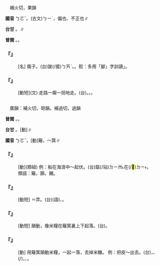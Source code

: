 
=={{ruby|跛|ㄅㄛˇ}}==

　補火切，果韻

'''國音''' <rt>ㄅㄛˇ</rt>。(古文)<rt>ㄅㄧˋ</rt>，偏也、不正也∥

'''台甘''' {{ruby|(文)|ㄆㄜˋ}}。{{ruby|(語)|ㄅㄞˋ}}∥

'''普閩''' {{ruby|(文)|ㄆㄜˋ}}。{{ruby|(白)|ㄅㄞˋ}}。

    

==='''『{{ruby|跛|ㄅㄛˇ}}{{ruby|子|·ㄗˇ}}』'''===
: [名] 瘸子。(台)跛(/擺)<rt>ㄅㄞˋ</rt>{{ruby|骹|ㄎㄚ}}。{{ruby|瘸|ㄎㄨㆤˊ}}{{ruby|/|ㄎㆤˊ}}{{ruby|骹|ㄎㄚ}}。骹：多用「腳」字訓讀{{ruby|「|ㄎㄚ}}」。
    

==='''『{{ruby|跛|ㄅㄛˇ}}{{ruby|足|ㄗㄨˊ}}』'''===
: [動短](文) 走路一瘸一拐地走。(台){{ruby|跛|ㄅㄞˋ}}{{ruby|/|ㄅㆮˋ}}{{ruby|骹|ㄎㄚ}}。{{ruby|瘸|ㄎㄨㆤˊ}}{{ruby|/|ㄎㆤˊ}}{{ruby|骹|ㄎㄚ}}。{{ruby|行|ㄍㄧㆩˊ}}{{ruby|著|ㄉㄧㄜㆷ ͘}}{{ruby|路|ㄌㆦ˫}}{{ruby|跛|ㄅㄞˋ}}{{ruby|/|ㄅㆮˋ}}{{ruby|一|ㄐㄧㆵ ͘}}{{ruby|下|·ㆤ˫}}{{ruby|跛|ㄅㄞˋ}}{{ruby|一|ㄐㄧㆵ ͘}}{{ruby|下|·ㆤ˫}}。
    

=={{ruby|簸|ㄅㄛˇ}}==

　廣韻：補火切，哿韻。補過切，過韻

'''普閩''' {{ruby|(文)|ㄅㄜ˪}}。{{ruby|(白)|ㄅㄨㄚ˪}}。

'''台甘''' {{ruby|(文)|ㄅㄜ˪}}。{{ruby|(語)|ㄅㄨㄚ˪}}[動]∥

'''國音''' <rt>ㄅㄛˇ</rt>，[動]簸，～箕∥

    

==='''『{{ruby|顛|ㄉㄧㄢ}}{{ruby|簸|ㄅㄛˇ}}』'''===
: [動](類組) 例：船在海浪中～起伏。(台){{ruby|船|ㄗㄨㄣˊ}}踮(/站)<rt>ㄉㄧㆰ˪</rt>在(/<mark>&#xf9853;</mark>)<rt>ㄉㄧ˫</rt>{{ruby|海|ㄏㄞˋ}}{{ruby|泳|ㄧㄥˋ}}{{ruby|中|ㄉㄧㆲ}}{{ruby|簸|ㄅㄨㄚ˪}}{{ruby|起|ㄎㄧˋ}}{{ruby|簸|ㄅㄨㄚ˪}}{{ruby|落|ㄌㄜㆷ ͘}}。
:類語：簸，篩。颺。
:
    

==='''『{{ruby|簸|ㄅㄛˇ}}{{ruby|弄|ㄋㄨㄥˋ}}』'''===
: [動短] ＝{{ruby|播|ㄅㄛˋ}}弄。(台)(語){{ruby|簸|ㄅㄨㄚ˪}}、{{ruby|播|ㄅㆦ˪}}{{ruby|二|ㄋㆭ˫}}{{ruby|字|ㄌㄧ˫}}{{ruby|/|ㆢㄧ˫}}{{ruby|皆|ㄍㄞ}}{{ruby|以|ㄧˋ}}{{ruby|去|ㄎㄧ˪}}{{ruby|聲|ㄒㄧㆩ}}{{ruby|為|ㄨㄧˊ}}{{ruby|正|ㄐㄧㆩ˪}}{{ruby|/|ㄐㄧㄥ˪}}{{ruby|音|ㄧㆬ}}。
    

==='''『{{ruby|簸|ㄅㄛˇ}}{{ruby|動|ㄉㄨㄥˋ}}』'''===
: [動短] 顛動，像米糧在簸箕裏上下起落。(台){{ruby|簸|ㄅㄨㄚ˪}}。
    

==='''『{{ruby|簸|ㄅㄛˇ}}』'''===
: [動] 用簸箕顛動米糧，一起一落，去掉米糠。 例：把皮～出去。(台){{ruby|將|ㄐㄧㆲ}}{{ruby|米|ㆠㄧˋ}}{{ruby|糠|ㄎㆭ}}{{ruby|簸|ㄅㄨㄚ˪}}{{ruby|出|ㄘㄨㆵ}}{{ruby|去|·ㄎㄧ˪}}，{{ruby|用|ㄧㆲ˫}}{{ruby|米|ㆠㄧˋ}}{{ruby|篩|ㄊㄞ}}、{{ruby|<mark>&#xffc75;</mark>|ㄍㆰˋ}}{{ruby|仔|ㄗ}}{{ruby|將|ㄐㄧㆲ}}{{ruby|挨|ㄨㆤ}}{{ruby|/|ㆤ}}{{ruby|破|ㄆㄨㄚ˪}}{{ruby|丌|ㆤ}}{{ruby|粟|ㄑㄧㆤㆶ}}(/{{ruby|稻|ㄉㄧㄨ˫}}{{ruby|穀|ㄍㆦㆶ}}){{ruby|篩|ㄊㄞ}}{{ruby|篩|ㄊㄞ}}{{ruby|簸|ㄅㄨㄚ˪}}{{ruby|簸|ㄅㄨㄚ˪}}{{ruby|咧|ㄌㆤ˪}}，{{ruby|隨|ㄙㄨㄧˊ}}{{ruby|風|ㄏㆲ}}{{ruby|/|ㄏㄨㄤ}}{{ruby|勢|ㄙㆤ˪}}{{ruby|將|ㄐㄧㆲ}}{{ruby|粗|ㄘㆦ}}{{ruby|糠|ㄎㆭ}}、{{ruby|米|ㆠㄧˋ}}{{ruby|糠|ㄎㆭ}}{{ruby|颺|ㄧㆩ˫}}{{ruby|出|ㄘㄨㆵ}}{{ruby|去|·ㄎㄧ˪}}。
    
